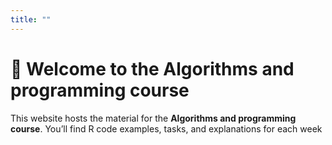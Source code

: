 ---
title: ""
---

# 👋 Welcome to the Algorithms and programming course

This website hosts the material for the **Algorithms and programming course**. You'll find R code examples, tasks, and explanations for each week
